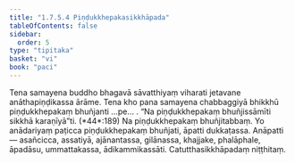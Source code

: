 ```yaml
---
title: "1.7.5.4 Piṇḍukkhepakasikkhāpada"
tableOfContents: false
sidebar:
  order: 5
type: "tipitaka"
basket: "vi"
book: "paci"
---
```



<DynamicBreadcrumb />

<Division number="620" book="paci" bookNo="2" page="256">

<Paragraph number="1904" book="paci">
Tena samayena buddho bhagavā sāvatthiyaṃ viharati jetavane anāthapiṇḍikassa ārāme. Tena kho pana samayena chabbaggiyā bhikkhū piṇḍukkhepakaṃ bhuñjanti …pe… .
</Paragraph>

<Paragraph number="1905" book="paci">
<Emphasis>“Na piṇḍukkhepakaṃ bhuñjissāmīti sikkhā karaṇīyā”</Emphasis>ti. (*44*:<Emphasis>189</Emphasis>)
</Paragraph>

<Paragraph number="1906" book="paci">
Na piṇḍukkhepakaṃ bhuñjitabbaṃ. Yo anādariyaṃ paṭicca piṇḍukkhepakaṃ bhuñjati, āpatti dukkaṭassa.
</Paragraph>

<Paragraph number="1907" book="paci">
Anāpatti— asañcicca, assatiyā, ajānantassa, gilānassa, khajjake, phalāphale, āpadāsu, ummattakassa, ādikammikassāti.

</Paragraph>
</Division>

<Paragraph number="1908" type="center" book="paci">
Catutthasikkhāpadaṃ niṭṭhitaṃ.
</Paragraph>